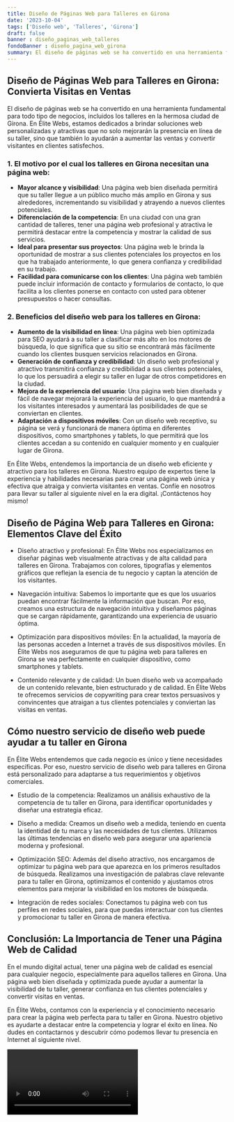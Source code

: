 ```yaml
---
title: Diseño de Páginas Web para Talleres en Girona
date: '2023-10-04'
tags: ['Diseño web', 'Talleres', 'Girona']
draft: false
banner : diseño_paginas_web_talleres
fondoBanner : diseño_pagina_web_girona
summary: El diseño de páginas web se ha convertido en una herramienta fundamental para todo tipo de negocios, incluidos los talleres en la hermosa ciudad de Girona. En Élite Webs, estamos dedicados a brindar soluciones web personalizadas y atractivas que no solo mejorarán la presencia en línea de su taller, sino que también lo ayudarán a aumentar las ventas y convertir visitantes en clientes satisfechos.
---
```


## Diseño de Páginas Web para Talleres en Girona: Convierta Visitas en Ventas

El diseño de páginas web se ha convertido en una herramienta fundamental para todo tipo de negocios, incluidos los talleres en la hermosa ciudad de Girona. En Élite Webs, estamos dedicados a brindar soluciones web personalizadas y atractivas que no solo mejorarán la presencia en línea de su taller, sino que también lo ayudarán a aumentar las ventas y convertir visitantes en clientes satisfechos.

### 1. El motivo por el cual los talleres en Girona necesitan una página web:

- **Mayor alcance y visibilidad**: Una página web bien diseñada permitirá que su taller llegue a un público mucho más amplio en Girona y sus alrededores, incrementando su visibilidad y atrayendo a nuevos clientes potenciales.
- **Diferenciación de la competencia**: En una ciudad con una gran cantidad de talleres, tener una página web profesional y atractiva le permitirá destacar entre la competencia y mostrar la calidad de sus servicios.
- **Ideal para presentar sus proyectos**: Una página web le brinda la oportunidad de mostrar a sus clientes potenciales los proyectos en los que ha trabajado anteriormente, lo que genera confianza y credibilidad en su trabajo.
- **Facilidad para comunicarse con los clientes**: Una página web también puede incluir información de contacto y formularios de contacto, lo que facilita a los clientes ponerse en contacto con usted para obtener presupuestos o hacer consultas.

### 2. Beneficios del diseño web para los talleres en Girona:

- **Aumento de la visibilidad en línea**: Una página web bien optimizada para SEO ayudará a su taller a clasificar más alto en los motores de búsqueda, lo que significa que su sitio se encontrará más fácilmente cuando los clientes busquen servicios relacionados en Girona.
- **Generación de confianza y credibilidad**: Un diseño web profesional y atractivo transmitirá confianza y credibilidad a sus clientes potenciales, lo que los persuadirá a elegir su taller en lugar de otros competidores en la ciudad.
- **Mejora de la experiencia del usuario**: Una página web bien diseñada y fácil de navegar mejorará la experiencia del usuario, lo que mantendrá a los visitantes interesados ​​y aumentará las posibilidades de que se conviertan en clientes.
- **Adaptación a dispositivos móviles**: Con un diseño web receptivo, su página se verá y funcionará de manera óptima en diferentes dispositivos, como smartphones y tablets, lo que permitirá que los clientes accedan a su contenido en cualquier momento y en cualquier lugar de Girona.

En Élite Webs, entendemos la importancia de un diseño web eficiente y atractivo para los talleres en Girona. Nuestro equipo de expertos tiene la experiencia y habilidades necesarias para crear una página web única y efectiva que atraiga y convierta visitantes en ventas. Confíe en nosotros para llevar su taller al siguiente nivel en la era digital. ¡Contáctenos hoy mismo!

<GifSeo />

<Cta />

## Diseño de Página Web para Talleres en Girona: Elementos Clave del Éxito

- Diseño atractivo y profesional: En Élite Webs nos especializamos en diseñar páginas web visualmente atractivas y de alta calidad para talleres en Girona. Trabajamos con colores, tipografías y elementos gráficos que reflejan la esencia de tu negocio y captan la atención de los visitantes.

- Navegación intuitiva: Sabemos lo importante que es que los usuarios puedan encontrar fácilmente la información que buscan. Por eso, creamos una estructura de navegación intuitiva y diseñamos páginas que se cargan rápidamente, garantizando una experiencia de usuario óptima.

- Optimización para dispositivos móviles: En la actualidad, la mayoría de las personas acceden a Internet a través de sus dispositivos móviles. En Élite Webs nos aseguramos de que tu página web para talleres en Girona se vea perfectamente en cualquier dispositivo, como smartphones y tablets.

- Contenido relevante y de calidad: Un buen diseño web va acompañado de un contenido relevante, bien estructurado y de calidad. En Élite Webs te ofrecemos servicios de copywriting para crear textos persuasivos y convincentes que atraigan a tus clientes potenciales y conviertan las visitas en ventas.

## Cómo nuestro servicio de diseño web puede ayudar a tu taller en Girona

En Élite Webs entendemos que cada negocio es único y tiene necesidades específicas. Por eso, nuestro servicio de diseño web para talleres en Girona está personalizado para adaptarse a tus requerimientos y objetivos comerciales.

- Estudio de la competencia: Realizamos un análisis exhaustivo de la competencia de tu taller en Girona, para identificar oportunidades y diseñar una estrategia eficaz.

- Diseño a medida: Creamos un diseño web a medida, teniendo en cuenta la identidad de tu marca y las necesidades de tus clientes. Utilizamos las últimas tendencias en diseño web para asegurar una apariencia moderna y profesional.

- Optimización SEO: Además del diseño atractivo, nos encargamos de optimizar tu página web para que aparezca en los primeros resultados de búsqueda. Realizamos una investigación de palabras clave relevante para tu taller en Girona, optimizamos el contenido y ajustamos otros elementos para mejorar la visibilidad en los motores de búsqueda.

- Integración de redes sociales: Conectamos tu página web con tus perfiles en redes sociales, para que puedas interactuar con tus clientes y promocionar tu taller en Girona de manera efectiva.

## Conclusión: La Importancia de Tener una Página Web de Calidad

En el mundo digital actual, tener una página web de calidad es esencial para cualquier negocio, especialmente para aquellos talleres en Girona. Una página web bien diseñada y optimizada puede ayudar a aumentar la visibilidad de tu taller, generar confianza en tus clientes potenciales y convertir visitas en ventas.

En Élite Webs, contamos con la experiencia y el conocimiento necesario para crear la página web perfecta para tu taller en Girona. Nuestro objetivo es ayudarte a destacar entre la competencia y lograr el éxito en línea. No dudes en contactarnos y descubrir cómo podemos llevar tu presencia en Internet al siguiente nivel.

<Video />

<CtaBot job='Talleres' city='Girona'/>

<Gmaps query='Girona+españa+maps' />